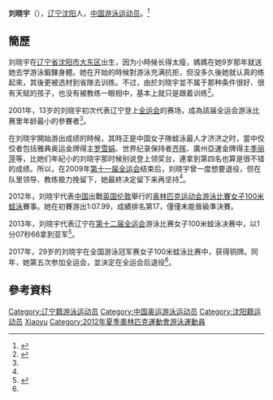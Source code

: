 {{NoteTA|G1=Aquatics}}
{{Infobox Swimmer
| swimmername    = 刘晓宇
| image          = 
| imagesize      = 
| caption        = 
| fullname       = 
| nationality    = {{PRC}}
| strokes        = [[蛙泳|蛙泳]]
| club           = 
| collegeteam    = 
| birth_date      = {{birth_date_and_age|1988|6|25}}<ref name="伦敦奥运"/>
| birth_place     = {{CHN}}[[辽宁省|辽宁省]][[沈阳市|沈阳市]]
| height         = {{height|m=1.71}}<ref name="伦敦奥运"/>
| weight         = {{weight|kg=62}}<ref name="伦敦奥运"/> 
| medaltemplates = 
{{MedalSport|女子[[游泳|游泳]]}}
{{MedalCountry | {{CHN}} }}
}}
'''刘晓宇'''（{{bd|1988年|6月25日|catIdx=Liu Xiaoyu}}），[[辽宁省|辽宁]][[沈阳市|沈阳]]人，[[中华人民共和国|中国]][[游泳|游泳]][[运动员|运动员]]。<ref name="伦敦奥运">{{zh-cn}}{{cite web|title=2012伦敦奥运会中国体育代表团成员名录 - 刘晓宇|url=http://2012teamchina.olympic.cn/index.php/personview/persons/15964|accessdate=2012-07-18|archive-date=2012-08-15|archive-url=https://web.archive.org/web/20120815032409/http://2012teamchina.olympic.cn/index.php/personview/persons/15964|dead-url=no}}</ref>

== 簡歷 ==
刘晓宇在[[辽宁省|辽宁省]][[沈阳市|沈阳市]][[大东区|大东区]]出生，因为小時候长得太瘦，媽媽在她9岁那年就送她去学游泳鍛鍊身體。她在开始的時候對游泳充满抗拒，但没多久後她就认真的练起來，其後更被选材到省隊去训练。不过，由於刘晓宇並不属于那种条件很好、很有天赋的孩子，也没有被教练一眼相中，基本上就只是跟着训练<ref name="辽沈晚报2017">{{zh-cn}}{{cite news |title=辽宁蛙泳名将刘晓宇:游了20年 自己都觉得不可思议 |url=http://www.sohu.com/a/133880005_120000 |work=辽沈晚报 |date=2017-04-14 |accessdate=2018-12-30 |archive-date=2019-07-28 |archive-url=https://web.archive.org/web/20190728133929/http://www.sohu.com/a/133880005_120000 |dead-url=no }}</ref>。

2001年，13岁的刘晓宇初次代表辽宁登上[[中华人民共和国第九届运动会|全运会]]的赛场，成為該届全运会游泳比赛里年龄最小的參賽者<ref name="辽沈晚报2017"/>。

在刘晓宇開始游出成绩的時候，其時正是中国女子隊蛙泳最人才济济之时，當中佼佼者包括雅典奥运金牌得主[[罗雪娟|罗雪娟]]、世界纪录保持者[[齐晖|齐晖]]、廣州亞運金牌得主[[季丽萍|季丽萍]]等，比她们年紀小的刘晓宇那时候别说登上领奖台，連拿到第四名也算是很不错的成绩。所以，在2009年[[中华人民共和国第十一届运动会|第十一届全运会]]结束后，刘晓宇曾一度想要退役，但在队里领导、教练极力挽留下，她最終决定留下来再坚持<ref name="辽沈晚报2017"/>。

2012年，刘晓宇代表[[2012年夏季奥林匹克运动会中国代表团|中国]]出戰[[英国|英国]][[伦敦|伦敦]]舉行的[[2012年夏季奥林匹克运动会|奥林匹克运动会]][[2012年夏季奧林匹克運動會游泳比賽|游泳比賽]][[2012年夏季奧林匹克運動會女子100米蛙泳比賽|女子100米蛙泳]]賽事。她在初賽游出1:07.99，成績排名第17，僅僅未能晉級準決賽。	

2013年，刘晓宇代表辽宁在[[中华人民共和国第十二届运动会|第十二届全运会]]游泳比赛女子100米蛙泳决赛中，以1分07秒66拿到亚军<ref>{{zh-cn}}{{cite news |title=女子100米蛙泳山西赵瑾夺冠 辽宁刘晓宇亚军 |url=http://sports.163.com/13/0906/19/9844AMUG00051CAQ.html |agency=网易体育 |date=2013-09-06 |accessdate=2018-12-30 |archive-date=2019-07-28 |archive-url=https://web.archive.org/web/20190728191033/http://sports.163.com/13/0906/19/9844AMUG00051CAQ.html |dead-url=no }}</ref>。

2017年，29岁的刘晓宇在全国游泳冠军赛女子100米蛙泳比赛中，获得铜牌。同年，她第五次参加全运会，並決定在全运会后退役<ref name="辽沈晚报2017"/>。

== 參考資料 ==
{{reflist}}
{{2012 China Olympic Swimming Team}}
{{DEFAULTSORT:Liu Xiaoyu}}
[[Category:辽宁籍游泳运动员|Category:辽宁籍游泳运动员]]
[[Category:中国奥运游泳运动员|Category:中国奥运游泳运动员]]
[[Category:沈阳籍运动员|Category:沈阳籍运动员]]
[[Category:刘姓|Xiaoyu]]
[[Category:2012年夏季奧林匹克運動會游泳運動員|Category:2012年夏季奧林匹克運動會游泳運動員]]